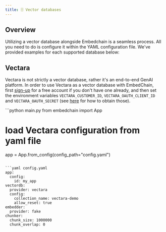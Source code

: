 ```yaml
---
title: 🗄️ Vector databases
---
```


## Overview

Utilizing a vector database alongside Embedchain is a seamless process. All you need to do is configure it within the YAML configuration file. We've provided examples for each supported database below:

<CardGroup cols={4}>
  <Card title="ChromaDB" href="#chromadb"></Card>
  <Card title="Elasticsearch" href="#elasticsearch"></Card>
  <Card title="OpenSearch" href="#opensearch"></Card>
  <Card title="Zilliz" href="#zilliz"></Card>
  <Card title="LanceDB" href="#lancedb"></Card>
  <Card title="Pinecone" href="#pinecone"></Card>
  <Card title="Qdrant" href="#qdrant"></Card>
  <Card title="Vectara" href="#vectara"></Card>
  <Card title="Weaviate" href="#weaviate"></Card>
</CardGroup>

<Snippet file="missing-vector-db-tip.mdx" />

## Vectara

Vectara is not strictly a vector database, rather it's an end-to-end GenAI platform.
In order to use Vectara as a vector database with EmbedChain, 
first [sign-up](https://vectara.com/integrations/embedchain) for a free account if you don't have one already, 
and then set the environment variables 
`VECTARA_CUSTOMER_ID`, `VECTARA_OAUTH_CLIENT_ID` and `VECTARA_OAUTH_SECRET` 
(see [here](https://docs.vectara.com/docs/learn/authentication/oauth-2) for how to obtain those).

<CodeGroup>
```python main.py
from embedchain import App

# load Vectara configuration from yaml file
app = App.from_config(config_path="config.yaml")
```

```yaml config.yaml
app:
  config:
    id: my_app
vectordb:
  provider: vectara
  config:
    collection_name: vectara-demo
    allow_reset: true
embedder:
  provider: fake
chunker:
  chunk_size: 1000000
  chunk_overlap: 0
```
</CodeGroup>

<Snippet file="missing-vector-db-tip.mdx" />
